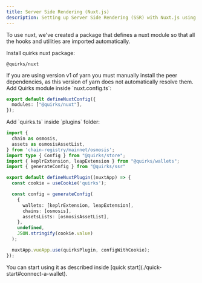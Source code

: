 ```yaml
---
title: Server Side Rendering (Nuxt.js)
description: Setting up Server Side Rendering (SSR) with Nuxt.js using the @quirks/nuxt module.
---
```


To use nuxt, we've created a package that defines a nuxt module so that all the
hooks and utilities are imported automatically.

<Steps>
  <Step>
    Install quirks nuxt package:

```package-install
@quirks/nuxt
```

<Callout type="warn">
  If you are using version v1 of yarn you must manually install the peer
  dependencies, as this version of yarn does not automatically resolve them.
</Callout>

  </Step>
  <Step>
Add Quirks module inside `nuxt.config.ts`:

```ts title="nuxt.config.ts"
export default defineNuxtConfig({
  modules: ["@quirks/nuxt"],
});
```

  </Step>
  <Step>
Add `quirks.ts` inside `plugins` folder:

```ts title="/plugins/quirks.ts"
import {
  chain as osmosis,
  assets as osmosisAssetList,
} from 'chain-registry/mainnet/osmosis';
import type { Config } from "@quirks/store";
import { keplrExtension, leapExtension } from "@quirks/wallets";
import { generateConfig } from "@quirks/ssr"

export default defineNuxtPlugin((nuxtApp) => {
  const cookie = useCookie('quirks');

  const config = generateConfig(
    {
      wallets: [keplrExtension, leapExtension],
      chains: [osmosis],
      assetsLists: [osmosisAssetList],
    },
    undefined,
    JSON.stringify(cookie.value)
  );

  nuxtApp.vueApp.use(quirksPlugin, configWithCookie);
});
```

  </Step>
  <Step>
  You can start using it as described inside [quick start](./quick-start#connect-a-wallet).
  </Step>
</Steps>
